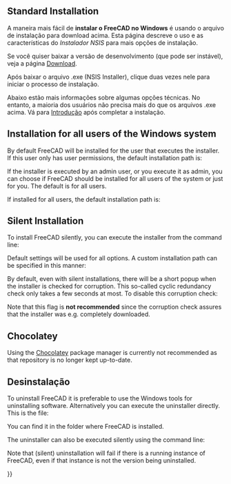 <languages/>

{{Docnav
|[[Feature_list/pt-br|Lista de Recursos]]
|[[Installing_on_Linux/pt-br|Instalando no Linux]]
}}

{{TOCright}}

== Standard Installation ==

<div class="mw-translate-fuzzy">
A maneira mais fácil de '''instalar o FreeCAD no Windows''' é usando o arquivo de instalação para download acima. Esta página descreve o uso e as características do ''Instalador NSIS'' para mais opções de instalação.
</div>

<div class="mw-translate-fuzzy">
Se você quiser baixar a versão de desenvolvimento (que pode ser instável), veja a página [[Download/pt-br|Download]].
</div>

<div class="mw-translate-fuzzy">
Após baixar o arquivo .exe (NSIS Installer), clique duas vezes nele para iniciar o processo de instalação.
</div>

<div class="mw-translate-fuzzy">
Abaixo estão mais informações sobre algumas opções técnicas. No entanto, a maioria dos usuários não precisa mais do que os arquivos .exe acima. Vá para [[Getting started/pt-br|Introdução]] após completar a instalação.
</div>

== Installation for all users of the Windows system ==

By default FreeCAD will be installed for the user that executes the installer. If this user only has user permissions, the default installation path is:
: {{FileName|C:\Users\<username>\AppData\Local\Programs\FreeCAD X.YY}}

If the installer is executed by an admin user, or you execute it as admin, you can choose if FreeCAD should be installed for all users of the system or just for you. The default is for all users.

If installed for all users, the default installation path is:
: {{FileName|C:\Program Files\FreeCAD X.YY}}

== Silent Installation ==

To install FreeCAD silently, you can execute the installer from the command line:

{{Code|lang=text|code=
FreeCAD-~.exe /S
}}
Default settings will be used for all options. A custom installation path can be specified in this manner:

{{Code|lang=text|code=
FreeCAD-~.exe /S /D=A path to FreeCAD with spaces
}}

By default, even with silent installations, there will be a short popup when the installer is checked for corruption. This so-called cyclic redundancy check only takes a few seconds at most. To disable this corruption check:

{{Code|lang=text|code=
FreeCAD-~.exe /S /NCRC
}}

Note that this {{Incode|/NCRC}} flag is '''not recommended''' since the corruption check assures that the installer was e.g. completely downloaded.

== Chocolatey ==

Using the [https://chocolatey.org/install Chocolatey] package manager is currently not recommended as that repository is no longer kept up-to-date.

<span id="Uninstallation"></span>
== Desinstalação ==

To uninstall FreeCAD it is preferable to use the Windows tools for uninstalling software. Alternatively you can execute the uninstaller directly. This is the file:
: {{FileName|Uninstall-FreeCAD.exe}}
You can find it in the folder where FreeCAD is installed.

The uninstaller can also be executed silently using the command line:

{{Code|lang=text|code=
Uninstall-FreeCAD.exe /S}}

Note that (silent) uninstallation will fail if there is a running instance of FreeCAD, even if that instance is not the version being uninstalled.


{{Docnav
|[[Feature_list/pt-br|Lista de Recursos]]
|[[Installing_on_Linux/pt-br|Instalando no Linux]]
}}

{{Userdocnavi{{#translation:}}}}